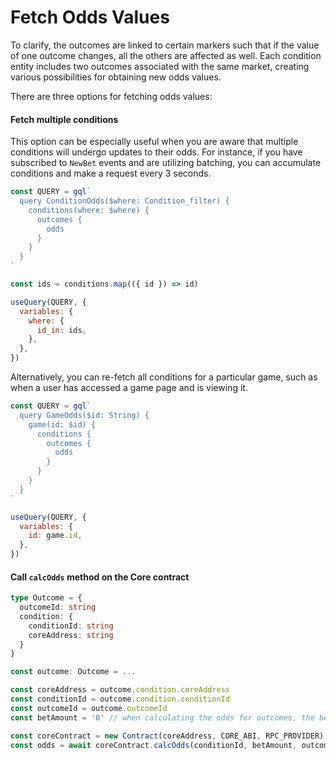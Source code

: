 # Fetch Odds Values

To clarify, the outcomes are linked to certain markers such that if the value of one outcome changes, all
the others are affected as well. Each condition entity includes two outcomes associated with the same market, creating
various possibilities for obtaining new odds values.

There are three options for fetching odds values:

#### Fetch multiple conditions

This option can be especially useful when you are aware that multiple conditions will undergo updates to their odds.
For instance, if you have subscribed to `NewBet` events and are utilizing batching, you can accumulate conditions and
make a request every 3 seconds.

```js copy
const QUERY = gql`
  query ConditionOdds($where: Condition_filter) {
    conditions(where: $where) {
      outcomes {
        odds
      }
    }
  }
`

const ids = conditions.map(({ id }) => id)

useQuery(QUERY, {
  variables: {
    where: {
      id_in: ids,
    },
  },
})
```

Alternatively, you can re-fetch all conditions for a particular game, such as when a user has accessed a game page
and is viewing it.

```js copy
const QUERY = gql`
  query GameOdds($id: String) {
    game(id: $id) {
      conditions {
        outcomes {
          odds
        }
      }
    }
  }
`

useQuery(QUERY, {
  variables: {
    id: game.id,
  },
})
```

#### Call `calcOdds` method on the Core contract

```ts
type Outcome = {
  outcomeId: string
  condition: {
    conditionId: string
    coreAddress: string
  }
}

const outcome: Outcome = ...

const coreAddress = outcome.condition.coreAddress
const conditionId = outcome.condition.conditionId
const outcomeId = outcome.outcomeId
const betAmount = '0' // when calculating the odds for outcomes, the bet amount should not be taken into account

const coreContract = new Contract(coreAddress, CORE_ABI, RPC_PROVIDER)
const odds = await coreContract.calcOdds(conditionId, betAmount, outcomeId)
```
